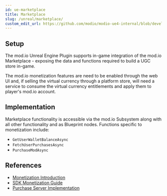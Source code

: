 ```yaml
---
id: ue-marketplace
title: Marketplace
slug: /unreal/marketplace/
custom_edit_url: https://github.com/modio/modio-ue4-internal/blob/develop/Plugins/Modio/Doc/doc_root/en-us/marketplace.mdx
---
```


## Setup

The mod.io Unreal Engine Plugin supports in-game integration of the mod.io Marketplace - exposing the data and functions required to build a UGC store in-game.

The mod.io monetization features are need to be enabled through the web UI and, if selling the virtual currency through a platform store, will need a service to consume the virtual currency entitlements and apply them to player's mod.io account.

## Implementation
Marketplace functionality is accessible via the mod.io Subsystem along with all other functionality and as Blueprint nodes. Functions specific to monetization include:

- `GetUserWalletBalanceAsync`
- `FetchUserPurchasesAsync`
- `PurchaseModAsync`

## References

* [Monetization Introduction](/monetization/)
* [SDK Monetization Guide](/cppsdk/getting-started/#monetization)
* [Purchase Server Implementation](/web-services/marketplace/overview/)
